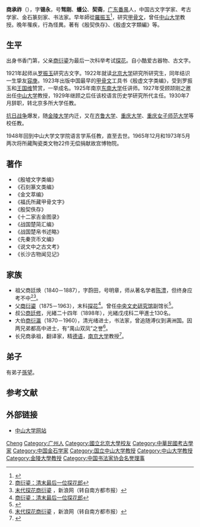 '''商承祚'''（{{bd|1902年|3月7日|1991年|5月12日|S}}），字'''锡永'''，号'''驽刚'''、'''蠖公'''、'''契斋'''，[[广东|广东]][[番禺縣|番禺]]人，中国古文字学家、考古学家、金石篆刻家、书法家。早年師從[[羅振玉|羅振玉]]<ref>{{Cite book|title=《殷契佚存》|author=商承祚|publisher=[[金陵大学|金陵大学]]中国文化研究所|year=1933年|language=zh-hant}}</ref>，研究[[甲骨文|甲骨文]]，曾任[[中山大学|中山大学]]教授。晚年罹疾，行為怪異。著有《殷契佚存》、《殷虛文字類編》等。

== 生平 ==
出身书香门第，父亲[[商衍鎏|商衍鎏]]为最后一次科举考试[[探花|探花]]。自小酷爱古器物、古文字。

1921年起师从[[罗振玉|罗振玉]]研究古文字。1922年就读[[北京大学|北京大学]]研究所研究生，同年结识一生挚友[[容庚|容庚]]。1923年出版中国最早的[[甲骨文|甲骨文]]工具书《殷虚文字类编》，受到罗振玉和[[王国维|王国维]]赞赏，一举成名。1925年南京[[东南大学|东南大学]]任讲师。1927年受顾颉刚之邀出任[[中山大学|中山大学]]教授，1929年继顾之后任该校语言历史学研究所代主任。1930年7月辞职，转北京多所大学任教。

[[抗日战争|抗日战争]]爆发，随[[金陵大学|金陵大学]]内迁，又在[[齐鲁大学|齐鲁大学]]、[[重庆大学|重庆大学]]、[[重庆女子师范大学|重庆女子师范大学]]等校任教。

1948年回到中山大学文学院语言学系任教，直至去世。1965年12月和1973年5月两次将所藏陶瓷类文物22件无偿捐献故宫博物院。

== 著作 ==
* 《殷墟文字类编》
* 《石刻篆文类编》
* 《金文萃编》
* 《福氏所藏甲骨文字》
* 《殷契佚存》
* 《十二家吉金图录》
* 《战国楚简汇编》
* 《战国楚帛书述略》
* 《先秦货币文编》
*《说文中之古文考》
*《长沙古物闻见记》

== 家族 ==
* 祖父商廷焕（1840－1887），字蔚田，号明章，师从著名学者[[陈澧|陈澧]]，但终身应考不中<ref name="A3">[http://www.hljdaily.com.cn/xw_rwzx/system/2002/09/01/000327803.shtml 商衍鎏：清末最后一位探花郎]{{dead link|date=2017年12月|bot=InternetArchiveBot|fix-attempted=yes}}</ref><ref name="H2">[http://ent.sina.com.cn/x/2005-09-12/1018838089.html 末代探花商衍鎏] {{Wayback|url=http://ent.sina.com.cn/x/2005-09-12/1018838089.html |date=20190515085116 }}，新浪网（转自南方都市报）</ref>。
* 父[[商衍鎏|商衍鎏]]（1875－1963），末科[[探花|探花]]<ref name="A2">[http://www.hljdaily.com.cn/xw_rwzx/system/2002/09/01/000327803.shtml 商衍鎏：清末最后一位探花郎]{{dead link|date=2017年12月|bot=InternetArchiveBot|fix-attempted=yes}}</ref>。曾任[[中央文史研究馆|中央文史研究馆]]副馆长<ref name="O2">{{cite web|url=http://www.nanfangdaily.com.cn/osouthnews/tszk/nfdsb/gzzz/fxgz/200706120290.asp|title=【商承祚家族】四世书香两进士　天道零落亦风流|accessdate=2009-07-09|author=朱大尉|date=2007-06-12|publisher=南方都市报|language=zh-hans}}</ref>。
* 叔公[[商廷修|商廷修]]，光緒二十四年（1898年），光緒戊戌科二甲進士130名。
* 大伯[[商衍瀛|商衍瀛]]（1870－1960），清光绪进士，书法家，曾追随溥仪到满洲国。因两兄弟都高中进士，有“禺山双凤”之誉<ref name="H">[http://ent.sina.com.cn/x/2005-09-12/1018838089.html 末代探花商衍鎏] {{Wayback|url=http://ent.sina.com.cn/x/2005-09-12/1018838089.html |date=20190515085116 }}，新浪网（转自南方都市报）</ref>。
* 长兄商承祖，翻译家，精[[德语|德语]]，[[南京大学|南京大学]]教授<ref name="O">{{cite web|url=http://www.nanfangdaily.com.cn/osouthnews/tszk/nfdsb/gzzz/fxgz/200706120290.asp|title=【商承祚家族】四世书香两进士　天道零落亦风流|accessdate=2009-07-09|author=朱大尉|date=2007-06-12|publisher=南方都市报|language=zh-hans}}</ref>。

== 弟子 ==
有弟子[[孫望|孫望]]。

== 参考文献 ==
{{Reflist}}

== 外部链接 ==
* [https://web.archive.org/web/20101203081621/http://www.sysu.edu.cn/zdcq/js9.htm 中山大学网站]

{{中山大學}}
{{Navboxes
| title  = 商承祚在[[中国书法家协会|中国书法家协会]]的职务
| list1  =
{{中国书法家协会第一届理事会}}
{{中国书法家协会第二届理事会}}
}}

{{Authority control}}
{{DEFAULTSORT:Shang}}
[[Category:商姓|Cheng]]
[[Category:广州人|Category:广州人]]
[[Category:國立北京大學校友|Category:國立北京大學校友]]
[[Category:中華民國考古學家|Category:中華民國考古學家]]
[[Category:中国金石学家|Category:中国金石学家]]
[[Category:国立中山大学教授|Category:国立中山大学教授]]
[[Category:中山大学教授|Category:中山大学教授]]
[[Category:金陵大學教授|Category:金陵大學教授]]
[[Category:中国书法家协会名誉理事|Category:中国书法家协会名誉理事]]